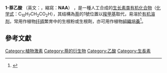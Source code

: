 {{Chembox
| Watchedfields = changed
| verifiedrevid = 477199155
| Name = 1-萘乙酸
| ImageFile = Kwas_naftylooctowy.svg
| ImageSize = 180
| ImageName = 1-Naphthaleneacetic acid
| ImageFile1 = 1-Naphthaleneacetic-acid-3D-balls.png
| ImageSize1 = 220
| ImageAlt1 = 1-Naphthaleneacetic acid molecule
| PIN = 2-(Naphthalen-1-yl)acetic acid
| OtherNames = 1-Naphthaleneacetic acid<br/>α-Naphthaleneacetic acid<br/>Naphthylacetic acid<br/>NAA<br/>Napthoxy acetic acid<br/>2-(1-Naphthyl)acetic acid
|Section1={{Chembox Identifiers
| DrugBank_Ref = {{drugbankcite|correct|drugbank}}
| DrugBank = DB01750
| SMILES = O=C(O)Cc2cccc1ccccc12
| ChemSpiderID_Ref = {{chemspidercite|correct|chemspider}}
| ChEBI_Ref = {{ebicite|correct|EBI}}
| ChEBI = 32918
| ChemSpiderID = 6601
| KEGG_Ref = {{keggcite|correct|kegg}}
| KEGG = D01558
| InChI = 1/C12H10O2/c13-12(14)8-10-6-3-5-9-4-1-2-7-11(9)10/h1-7H,8H2,(H,13,14)
| InChIKey = PRPINYUDVPFIRX-UHFFFAOYAF
| ChEMBL_Ref = {{ebicite|correct|EBI}}
| ChEMBL = 428495
| StdInChI_Ref = {{stdinchicite|correct|chemspider}}
| StdInChI = 1S/C12H10O2/c13-12(14)8-10-6-3-5-9-4-1-2-7-11(9)10/h1-7H,8H2,(H,13,14)
| StdInChIKey_Ref = {{stdinchicite|correct|chemspider}}
| StdInChIKey = PRPINYUDVPFIRX-UHFFFAOYSA-N
| CASNo_Ref = {{cascite|correct|CAS}}
| PubChem = 6862
| CASNo = 86-87-3
| UNII_Ref = {{fdacite|correct|FDA}}
| UNII = 33T7G7757C
| RTECS =
  }}
|Section2={{Chembox Properties
| C=12 | H=10 | O=2
| Appearance = 白色粉末
| Density =
| Solubility = 0.42 g/L (20 °C)
| MeltingPt = {{convert|135|C|F}}
| BoilingPt =
| pKa = 4.24<ref>{{cite journal |title=Chemical Constitution and the Dissociation Constants of Monocarboxylic Acids. Part XIV. Monomethylcyclohexanecarboxylic Acids |last1=Dippy |first1=J.F.J. |last2=Hughes |first2=S.R.C. |last3=Laxton |first3=J.W. |journal=''[[化学学会会刊|Journal of the Chemical Society (Resumed)]]'' |year=1954 |volume=1954 |pages=4102–4106 |doi=10.1039/JR9540004102}}</ref>
| Viscosity =
  }}
|Section3={{Chembox Structure
| MolShape =
| Dipole =
  }}
|Section7={{Chembox Hazards
| ExternalSDS = [http://siri.org/msds/f2/cbd/cbdgb.html SIRI.org] [http://www.sciencelab.com/msds.php?msdsId=9926176 sciencelab.com]
| MainHazards =
| FlashPt =
| RPhrases =
| SPhrases =
  }}
|Section8={{Chembox Related
| OtherAnions =
| OtherCations =
| OtherFunction_label = [[Auxin|Auxin]]s
| OtherFunction = [[Indole-3-acetic_acid|Indole-3-acetic acid]]
| OtherCompounds =
  }}
}}

'''1-萘乙酸''' （英文：{{Lang|en|'''1-Naphthaleneacetic acid'''}}，縮寫：'''NAA'''） ，是一種人工合成的[[生長素|生长素类]][[有机化合物|有机化合物]]（[[化学式|化学式]]：C<sub>10</sub>H<sub>7</sub>CH<sub>2</sub>CO<sub>2</sub>H），其结構為[[萘|萘]]的1號位置以[[羧甲基|羧甲基]]取代，易溶於[[有机溶剂|有机溶剂]]，常用作植物[[扦插|扦插]]繁育中的生根粉或生根劑，亦可用作植物[[組織培養|組織培養]]<ref>{{Cite web |url=https://archive.is/20120906111855/http://www.patentstorm.us/patents/6800482-description.html |title=Cultured cells of Australian laurel, Pittosporaceae and a method for culturing tissues by using said cultured cells US Patent Issued on October 5, 2004 |archive-date=2012-09-06}}</ref>。

==參考文獻==
{{Reflist}}

{{植物激素}}

[[Category:植物激素|Category:植物激素]]
[[Category:萘的衍生物|Category:萘的衍生物]]
[[Category:乙酸|Category:乙酸]]
[[Category:生長素|Category:生長素]]